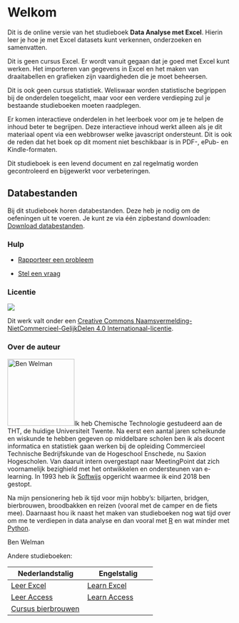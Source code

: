 # Welkom {.unnumbered}

Dit is de online versie van het studieboek **Data Analyse met Excel**. Hierin leer je hoe je met Excel datasets kunt verkennen, onderzoeken en samenvatten.

Dit is geen cursus Excel. Er wordt vanuit gegaan dat je goed met Excel kunt werken. Het importeren van gegevens in Excel en het maken van draaitabellen en grafieken zijn vaardigheden die je moet beheersen.

Dit is ook geen cursus statistiek. Weliswaar worden statistische begrippen bij de onderdelen toegelicht, maar voor een verdere verdieping zul je bestaande studieboeken moeten raadplegen.

Er komen interactieve onderdelen in het leerboek voor om je te helpen de inhoud beter te begrijpen. Deze interactieve inhoud werkt alleen als je dit materiaal opent via een webbrowser welke javascript ondersteunt. Dit is ook de reden dat het boek op dit moment niet beschikbaar is in PDF-, ePub- en Kindle-formaten.

Dit studieboek is een levend document en zal regelmatig worden gecontroleerd en bijgewerkt voor verbeteringen.

::: callout-important
## Databestanden

Bij dit studieboek horen databestanden. Deze heb je nodig om de oefeningen uit te voeren. Je kunt ze via één zipbestand downloaden: [Download databestanden](bestanden-excelanalyse.zip).
:::

### Hulp

-   [Rapporteer een probleem](https://github.com/bwelman/excelanalyse/issues)

-   [Stel een vraag](https://github.com/bwelman/excelanalyse/discussions)

### Licentie {.unnumbered}

[![](images/creativecommons-by-nc-sa.png)](https://creativecommons.org/licenses/by-nc-sa/4.0/deed.nl)

Dit werk valt onder een [Creative Commons Naamsvermelding-NietCommercieel-GelijkDelen 4.0 Internationaal-licentie](https://creativecommons.org/licenses/by-nc-sa/4.0/deed.nl).

### Over de auteur {.unnumbered}

![Ben Welman](images/benw2.png){.quarto-cover-image .image-fluid width="150"}Ik heb Chemische Technologie gestudeerd aan de THT, de huidige Universiteit Twente. Na eerst een aantal jaren scheikunde en wiskunde te hebben gegeven op middelbare scholen ben ik als docent informatica en statistiek gaan werken bij de opleiding Commercieel Technische Bedrijfskunde van de Hogeschool Enschede, nu Saxion Hogescholen. Van daaruit intern overgestapt naar MeetingPoint dat zich voornamelijk bezighield met het ontwikkelen en ondersteunen van e-learning. In 1993 heb ik [Softwijs](https://bwelman.github.io/softwijs/) opgericht waarmee ik eind 2018 ben gestopt.

Na mijn pensionering heb ik tijd voor mijn hobby's: biljarten, bridgen, bierbrouwen, broodbakken en reizen (vooral met de camper en de fiets mee). Daarnaast hou ik naast het maken van studieboeken nog wat tijd over om me te verdiepen in data analyse en dan vooral met [R](https://en.wikipedia.org/wiki/R_(programming_language)) en wat minder met [Python](https://www.python.org/).

Ben Welman

Andere studieboeken:

| Nederlandstalig                                        | Engelstalig                                      |
|--------------------------------------|----------------------------------|
| [Leer Excel](https://leerexcel.netlify.app/)           | [Learn Excel](https://learnexcel.netlify.app/)   |
| [Leer Access](https://leeraccess.netlify.app/)         | [Learn Access](https://learnaccess.netlify.app/) |
| [Cursus bierbrouwen](https://brouwjebier.netlify.app/) |                                                  |
